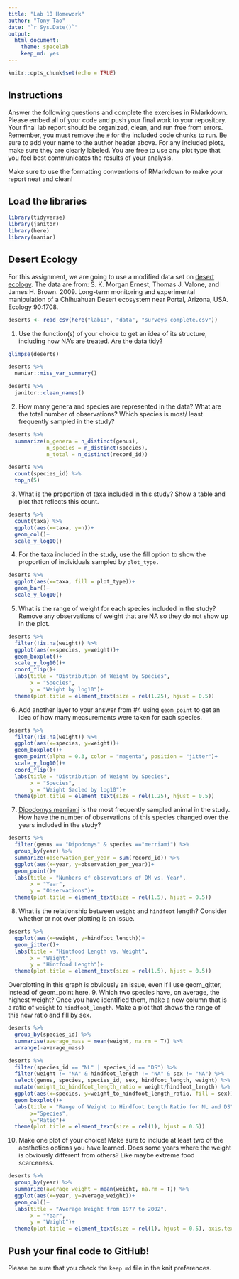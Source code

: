 ```yaml
---
title: "Lab 10 Homework"
author: "Tony Tao"
date: "`r Sys.Date()`"
output:
  html_document: 
    theme: spacelab
    keep_md: yes
---
```


```r
knitr::opts_chunk$set(echo = TRUE)
```

## Instructions
Answer the following questions and complete the exercises in RMarkdown. Please embed all of your code and push your final work to your repository. Your final lab report should be organized, clean, and run free from errors. Remember, you must remove the `#` for the included code chunks to run. Be sure to add your name to the author header above. For any included plots, make sure they are clearly labeled. You are free to use any plot type that you feel best communicates the results of your analysis.  

Make sure to use the formatting conventions of RMarkdown to make your report neat and clean!  

## Load the libraries
```r
library(tidyverse)
library(janitor)
library(here)
library(naniar)
``` 

## Desert Ecology
For this assignment, we are going to use a modified data set on [desert ecology](http://esapubs.org/archive/ecol/E090/118/). The data are from: S. K. Morgan Ernest, Thomas J. Valone, and James H. Brown. 2009. Long-term monitoring and experimental manipulation of a Chihuahuan Desert ecosystem near Portal, Arizona, USA. Ecology 90:1708.
```r
deserts <- read_csv(here("lab10", "data", "surveys_complete.csv"))
```

1. Use the function(s) of your choice to get an idea of its structure, including how NA's are treated. Are the data tidy?  
```r
glimpse(deserts)
```
```r
deserts %>% 
  naniar::miss_var_summary()
```
```r
deserts %>% 
  janitor::clean_names()
```

2. How many genera and species are represented in the data? What are the total number of observations? Which species is most/ least frequently sampled in the study?
```r
deserts %>% 
  summarize(n_genera = n_distinct(genus),
            n_species = n_distinct(species),
            n_total = n_distinct(record_id))
```
```r
deserts %>% 
  count(species_id) %>% 
  top_n(5)
```

3. What is the proportion of taxa included in this study? Show a table and plot that reflects this count.
```r
deserts %>% 
  count(taxa) %>% 
  ggplot(aes(x=taxa, y=n))+
  geom_col()+
  scale_y_log10()
```

4. For the taxa included in the study, use the fill option to show the proportion of individuals sampled by `plot_type.`
```r
deserts %>% 
  ggplot(aes(x=taxa, fill = plot_type))+
  geom_bar()+
  scale_y_log10()
```

5. What is the range of weight for each species included in the study? Remove any observations of weight that are NA so they do not show up in the plot.
```r
deserts %>% 
  filter(!is.na(weight)) %>% 
  ggplot(aes(x=species, y=weight))+
  geom_boxplot()+
  scale_y_log10()+
  coord_flip()+
  labs(title = "Distribution of Weight by Species",
       x = "Species",
       y = "Weight by log10")+
  theme(plot.title = element_text(size = rel(1.25), hjust = 0.5))
```

6. Add another layer to your answer from #4 using `geom_point` to get an idea of how many measurements were taken for each species.
```r
deserts %>% 
  filter(!is.na(weight)) %>% 
  ggplot(aes(x=species, y=weight))+
  geom_boxplot()+
  geom_point(alpha = 0.3, color = "magenta", position = "jitter")+
  scale_y_log10()+
  coord_flip()+
  labs(title = "Distribution of Weight by Species",
       x = "Species",
       y = "Weight Sacled by log10")+
  theme(plot.title = element_text(size = rel(1.25), hjust = 0.5))
```

7. [Dipodomys merriami](https://en.wikipedia.org/wiki/Merriam's_kangaroo_rat) is the most frequently sampled animal in the study. How have the number of observations of this species changed over the years included in the study?
```r
deserts %>% 
  filter(genus == "Dipodomys" & species =="merriami") %>% 
  group_by(year) %>% 
  summarize(observation_per_year = sum(record_id)) %>% 
  ggplot(aes(x=year, y=observation_per_year))+
  geom_point()+
  labs(title = "Numbers of observations of DM vs. Year",
       x = "Year",
       y = "Observations")+
  theme(plot.title = element_text(size = rel(1.5), hjust = 0.5))
```

8. What is the relationship between `weight` and `hindfoot` length? Consider whether or not over plotting is an issue.
```r
deserts %>% 
  ggplot(aes(x=weight, y=hindfoot_length))+
  geom_jitter()+
  labs(title = "Hintfood Length vs. Weight",
       x = "Weight",
       y = "Hintfood Length")+
  theme(plot.title = element_text(size = rel(1.5), hjust = 0.5))
```
Overplotting in this graph is obviously an issue, even if I use geom_gitter, instead of geom_point here. 
9. Which two species have, on average, the highest weight? Once you have identified them, make a new column that is a ratio of `weight` to `hindfoot_length`. Make a plot that shows the range of this new ratio and fill by sex.
```r
deserts %>% 
  group_by(species_id) %>% 
  summarise(average_mass = mean(weight, na.rm = T)) %>% 
  arrange(-average_mass)
```
```r
deserts %>% 
  filter(species_id == "NL" | species_id == "DS") %>% 
  filter(weight != "NA" & hindfoot_length != "NA" & sex != "NA") %>% 
  select(genus, species, species_id, sex, hindfoot_length, weight) %>% 
  mutate(weight_to_hindfoot_length_ratio = weight/hindfoot_length) %>% 
  ggplot(aes(x=species, y=weight_to_hindfoot_length_ratio, fill = sex))+
  geom_boxplot()+
  labs(title = "Range of Weight to Hindfoot Length Ratio for NL and DS",
       x="Species",
       y="Ratio")+
  theme(plot.title = element_text(size = rel(1), hjust = 0.5))
```

10. Make one plot of your choice! Make sure to include at least two of the aesthetics options you have learned.
Does some years where the weight is obviously different from others? Like maybe extreme food scarceness. 
```r
deserts %>% 
  group_by(year) %>% 
  summarize(average_weight = mean(weight, na.rm = T)) %>% 
  ggplot(aes(x=year, y=average_weight))+
  geom_col()+
  labs(title = "Average Weight from 1977 to 2002",
       x = "Year",
       y = "Weight")+
  theme(plot.title = element_text(size = rel(1), hjust = 0.5), axis.text.x = element_text(angle = 60, hjust = 1))
```

## Push your final code to GitHub!
Please be sure that you check the `keep md` file in the knit preferences. 
